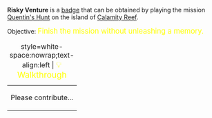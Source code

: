 '''Risky Venture''' is a [[Badges|badge]] that can be obtained by playing the mission [[Quentin's Hunt]] on the island of [[Calamity Reef]].

Objective: <big style="color:yellow">Finish the mission without unleashing a memory.</big>

{| class="mw-collapsible mw-collapsed"
|+ style=white-space:nowrap;text-align:left | <big style="color:yellow">💡 Walkthrough</big>
|-
| Please contribute...
|}